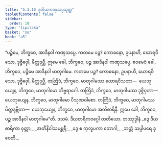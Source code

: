 ```yaml
---
title: "5.3.10 ဒုတိယကဏှသပ္ပသုတ္တ"
tableOfContents: false
sidebar:
  order: 10
type: "tipitaka"
basket: "su"
book: "a5"
---
```



<DynamicBreadcrumb />

<Division number="230" book="a5" e="ch" v="16" p="227">

<Paragraph number="1283" book="a5">
“ပဉ္စိမေ, ဘိက္ခဝေ, အာဒီနဝါ ကဏှသပ္ပေ. ကတမေ ပဉ္စ? ကောဓနော, ဥပနာဟီ, ဃောရဝိသော, ဒုဇ္ဇိဝှေါ, မိတ္တဒုဗ္ဘီ. ဣမေ ခေါ, ဘိက္ခဝေ, ပဉ္စ အာဒီနဝါ ကဏှသပ္ပေ.
</Paragraph>

<Paragraph number="1284" book="a5">
ဧဝမေဝံ ခေါ, ဘိက္ခဝေ, ပဉ္စိမေ အာဒီနဝါ မာတုဂါမေ. ကတမေ ပဉ္စ? ကောဓနော, ဥပနာဟီ, ဃောရဝိသော, ဒုဇ္ဇိဝှေါ, မိတ္တဒုဗ္ဘီ. တတြိဒံ, ဘိက္ခဝေ, မာတုဂါမဿ ဃောရဝိသတာ—  ယေဘုယျေန, ဘိက္ခဝေ, မာတုဂါမော တိဗ္ဗရာဂေါ. တတြိဒံ, ဘိက္ခဝေ, မာတုဂါမဿ ဒုဇ္ဇိဝှတာ—  ယေဘုယျေန, ဘိက္ခဝေ, မာတုဂါမော ပိသုဏဝါစော. တတြိဒံ, ဘိက္ခဝေ, မာတုဂါမဿ မိတ္တဒုဗ္ဘိတာ—  ယေဘုယျေန, ဘိက္ခဝေ, မာတုဂါမော အတိစာရိနီ. ဣမေ ခေါ, ဘိက္ခဝေ, ပဉ္စ အာဒီနဝါ မာတုဂါမေ”တိ.

</Paragraph>
</Division>

<Paragraph number="1285" type="center" book="a5">
ဒသမံ.



</Paragraph>

<Paragraph number="1286" type="center" book="a5">
ဒီဃစာရိကဝဂ္ဂေါ တတိယော.



</Paragraph>

<Paragraph number="1287" type="center" book="a5">
တဿုဒ္ဒါနံ


</Paragraph>

<Paragraph number="1288" type="verses" book="a5">
_ဒွေ ဒီဃစာရိကာ ဝုတ္တာ,_  
_အတိနိဝါသမစ္ဆရီ;_  
_ဒွေ စ ကုလူပကာ ဘောဂါ,_  
_ဘတ္တံ သပ္ပါပရေ ဒုဝေတိ._
</Paragraph>